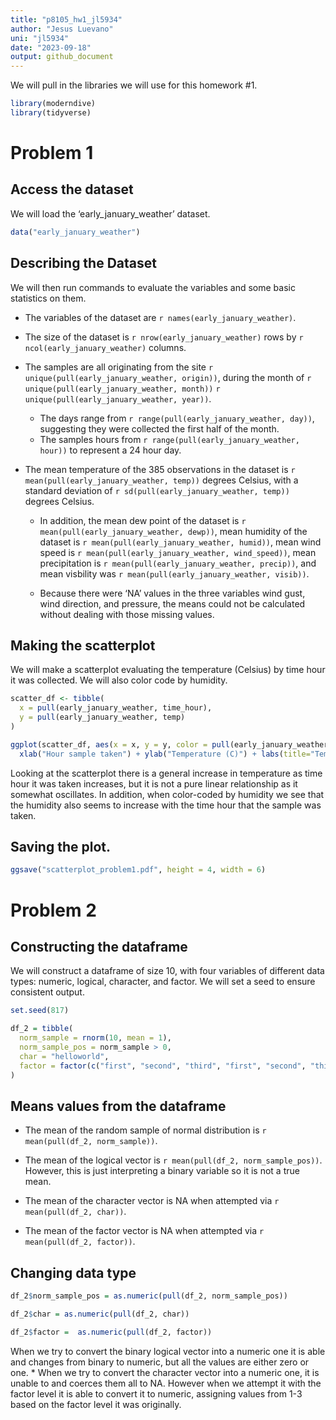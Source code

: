 ```yaml
---
title: "p8105_hw1_jl5934"
author: "Jesus Luevano"
uni: "jl5934"
date: "2023-09-18"
output: github_document
---
```


We will pull in the libraries we will use for this homework #1.

```r
library(moderndive)
library(tidyverse)
```

# Problem 1

## Access the dataset

We will load the 'early_january_weather' dataset. 

```r
data("early_january_weather")
```


## Describing the Dataset

We will then run commands to evaluate the variables and some basic statistics on them.

* The variables of the dataset are `r names(early_january_weather)`.

* The size of the dataset is `r nrow(early_january_weather)` rows by `r ncol(early_january_weather)` columns.

* The samples are all originating from the site `r unique(pull(early_january_weather, origin))`, during the month of `r unique(pull(early_january_weather, month))` `r unique(pull(early_january_weather, year))`. 
  * The days range from `r range(pull(early_january_weather, day))`, suggesting they were collected the first half of the month. 
  * The samples hours from `r range(pull(early_january_weather, hour))` to represent a 24 hour day.

* The mean temperature of the 385 observations in the dataset is `r mean(pull(early_january_weather, temp))` degrees Celsius, with a standard deviation of `r sd(pull(early_january_weather, temp))` degrees Celsius.

  * In addition, the mean dew point of the dataset is `r mean(pull(early_january_weather, dewp))`, mean humidity of the dataset is `r mean(pull(early_january_weather, humid))`, mean wind speed is `r mean(pull(early_january_weather, wind_speed))`, mean precipitation is `r mean(pull(early_january_weather, precip))`, and mean visbility was `r mean(pull(early_january_weather, visib))`. 

  * Because there were 'NA' values in the three variables wind gust, wind direction, and pressure, the means could not be calculated without dealing with those missing values.

## Making the scatterplot

We will make a scatterplot evaluating the temperature (Celsius) by time hour it was collected. We will also color code by humidity.

```r
scatter_df <- tibble(
  x = pull(early_january_weather, time_hour),
  y = pull(early_january_weather, temp)
) 

ggplot(scatter_df, aes(x = x, y = y, color = pull(early_january_weather, humid))) + geom_point() + 
  xlab("Hour sample taken") + ylab("Temperature (C)") + labs(title="Temperature at sample Hour", color = "Humidity")
```

Looking at the scatterplot there is a general increase in temperature as time hour it was taken increases, but it is not a pure linear relationship as it somewhat oscillates. In addition, when color-coded by humidity we see that the humidity also seems to increase with the time hour that the sample was taken.

## Saving the plot.

```r
ggsave("scatterplot_problem1.pdf", height = 4, width = 6)
```


# Problem 2

## Constructing the dataframe

We will construct a dataframe of size 10, with four variables of different data types: numeric, logical, character, and factor. We will set a seed to ensure consistent output. 

```r
set.seed(817)

df_2 = tibble(
  norm_sample = rnorm(10, mean = 1), 
  norm_sample_pos = norm_sample > 0,
  char = "helloworld",
  factor = factor(c("first", "second", "third", "first", "second", "third", "first", "second", "third", "first"), levels = c("first", "second", "third"))
)
```

## Means values from the dataframe

* The mean of the random sample of normal distribution is `r mean(pull(df_2, norm_sample))`.

* The mean of the logical vector is `r mean(pull(df_2, norm_sample_pos))`. However, this is just interpreting a binary variable so it is not a true mean.

* The mean of the character vector is NA when attempted via `r mean(pull(df_2, char))`.

* The mean of the factor vector is NA when attempted via `r mean(pull(df_2, factor))`.


## Changing data type

```r
df_2$norm_sample_pos = as.numeric(pull(df_2, norm_sample_pos))

df_2$char = as.numeric(pull(df_2, char))

df_2$factor =  as.numeric(pull(df_2, factor))
```

When we try to convert the binary logical vector into a numeric one it is able and changes from binary to numeric, but all the values are either zero or one. 
* When we try to convert the character vector into a numeric one, it is unable to and coerces them all to NA. However when we attempt it with the factor level it is able to convert it to numeric, assigning values from 1-3 based on the factor level it was originally. 
